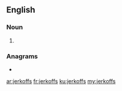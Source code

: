 ==English==

===Noun===
{{head|en|noun plural form}}

# {{plural of|jerkoff|lang=en}}

===Anagrams===
* {{l|en|jerks off}}

[[ar:jerkoffs]]
[[fr:jerkoffs]]
[[ku:jerkoffs]]
[[my:jerkoffs]]